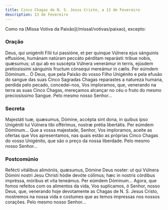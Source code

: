 ```yaml
---
title: Cinco Chagas de N. S. Jesus Cristo, a 13 de Fevereiro
description: 13 de Fevereiro
---
```


<aside>
  Como na [Missa Votiva da Paixão](/missal/votivas/paixao), excepto:
</aside>

### Oração

<div class="side-by-side not-content">
  <span>
    Deus, qui unigéniti Fílii tui passióne, et per quinque Vúlnera ejus
    sánguinis effusióne, humánam natúram peccáto pérditam reparásti: tríbue
    nobis, quæsumus; ut qui ab eo suscépta Vúlnera venerámur in terris, ejúsdem
    pretiosíssimi sánguinis fructum cónsequi mereámur in cælis. Per eúmdem
    Dóminum...
  </span>
  <span>
    Ó Deus, que pela Paixão do vosso Filho Unigénito e pela efusão do sangue das
    suas Cinco Sagradas Chagas reparastes a natureza humana, perdida pelo
    pecado, concedei-nos, Vos imploramos, que, venerando na terra as suas Cinco
    Chagas, mereçamos alcançar no céu o fruto do mesmo preciosíssimo Sangue.
    Pelo mesmo nosso Senhor...
  </span>
</div>

### Secreta

<div class="side-by-side not-content">
  <span>
    Majestáti tuæ, quæsumus, Dómine, accépta sint dona, in quibus ipso Unigéniti
    tui Vúlnera tibi offérimus, nostræ prétia libertátis. Per eúmdem Dóminum...
  </span>
  <span>
    Que a vossa majestade, Senhor, Vos imploramos, aceite as ofertas que Vos
    apresentamos, nas quais estão as próprias Cinco Chagas do vosso Unigénito,
    que são o preço da nossa liberdade. Pelo mesmo nosso Senhor...
  </span>
</div>

### Postcomúnio

<div class="side-by-side not-content">
  <span>
    Refécti vitálibus alimóniis, quæsumus, Dómine Deus noster: ut qui Vúlnera
    Dómini nostri Jesu Christi hódie devóte cólimus; hæc in nostris córdibus
    impréssa, móribus et vita teneámus. Per eúmdem Dóminum...
  </span>
  <span>
    Agora, que fomos refeitos com os alimentos da vida, Vos suplicamos, ó
    Senhor, nosso Deus, que, venerando hoje devotamente as Chagas de N. S. Jesus
    Cristo, mostremos na nossa vida e costumes que as temos impressas nos nossos
    corações. Pelo mesmo nosso Senhor...
  </span>
</div>
